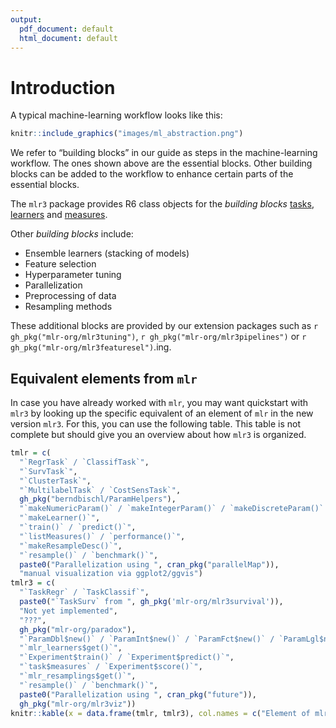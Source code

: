 ```yaml
---
output:
  pdf_document: default
  html_document: default
---
```

# Introduction {#introduction}

A typical machine-learning workflow looks like this:

```r
knitr::include_graphics("images/ml_abstraction.png")
```

We refer to "building blocks" in our guide as steps in the machine-learning workflow.
The ones shown above are the essential blocks.
Other building blocks can be added to the workflow to enhance certain parts of the essential blocks.

The `mlr3` package provides R6 class objects for the _building blocks_ [tasks](#tasks), [learners](#learners) and [measures](#measures).

Other _building blocks_ include:

- Ensemble learners (stacking of models)
- Feature selection
- Hyperparameter tuning
- Parallelization 
- Preprocessing of data
- Resampling methods

These additional blocks are provided by our extension packages such as `r gh_pkg("mlr-org/mlr3tuning")`, `r gh_pkg("mlr-org/mlr3pipelines")` or `r gh_pkg("mlr-org/mlr3featuresel")`.ing.

## Equivalent elements from `mlr`

In case you have already worked with `mlr`, you may want quickstart with `mlr3` by looking up the specific equivalent of an element of `mlr` in the new version `mlr3`.
For this, you can use the following table.
This table is not complete but should give you an overview about how `mlr3` is organized.

```r
tmlr = c(
  "`RegrTask` / `ClassifTask`",
  "`SurvTask`",
  "`ClusterTask`",
  "`MultilabelTask` / `CostSensTask`",
  gh_pkg("berndbischl/ParamHelpers"),
  "`makeNumericParam()` / `makeIntegerParam()` / `makeDiscreteParam()` / `makeLogicalParam()` from ParamHelpers",
  "`makeLearner()`",
  "`train()` / `predict()`",
  "`listMeasures()` / `performance()`",
  "`makeResampleDesc()`",
  "`resample()` / `benchmark()`",
  paste0("Parallelization using ", cran_pkg("parallelMap")),
  "manual visualization via ggplot2/ggvis")
tmlr3 = c(
  "`TaskRegr` / `TaskClassif`",
  paste0("`TaskSurv` from ", gh_pkg('mlr-org/mlr3survival')),
  "Not yet implemented",
  "???",
  gh_pkg("mlr-org/paradox"),
  "`ParamDbl$new()` / `ParamInt$new()` / `ParamFct$new()` / `ParamLgl$new()` from paradox",
  "`mlr_learners$get()`",
  "`Experiment$train()` / `Experiment$predict()`",
  "`task$measures` / `Experiment$score()`",
  "`mlr_resamplings$get()`",
  "`resample()` / `benchmark()`",
  paste0("Parallelization using ", cran_pkg("future")),
  gh_pkg("mlr-org/mlr3viz"))
knitr::kable(x = data.frame(tmlr, tmlr3), col.names = c("Element of mlr", "Equivalent in mlr3"))
```
